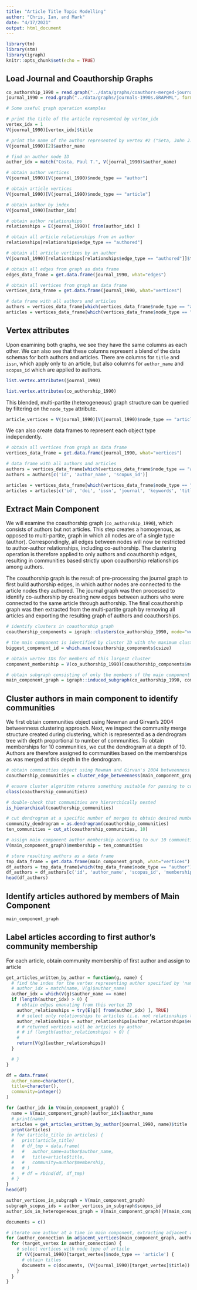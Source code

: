 ```yaml
---
title: "Article Title Topic Modelling"
author: "Chris, Ian, and Mark"
date: "4/17/2021"
output: html_document
---
```


```r
library(tm)
library(stm)
library(igraph)
knitr::opts_chunk$set(echo = TRUE)
```

## Load Journal and Coauthorship Graphs

```r
co_authorship_1990 = read.graph("../data/graphs/coauthors-merged-journals-1990s.GRAPHML", format = "graphml")
journal_1990 = read.graph("../data/graphs/journals-1990s.GRAPHML", format = "graphml")
```

```r
# Some useful graph operation examples

# print the title of the article represented by vertex_idx
vertex_idx = 1
V(journal_1990)[vertex_idx]$title

# print the name of the author represented by vertex #2 ("Seta, John J.")
V(journal_1990)[2]$author_name

# find an author node ID
author_idx = match("Costa, Paul T.", V(journal_1990)$author_name)

# obtain author vertices
V(journal_1990)[V(journal_1990)$node_type == "author"]

# obtain article vertices
V(journal_1990)[V(journal_1990)$node_type == "article"]

# obtain author by index
V(journal_1990)[author_idx]

# obtain author relationships
relationships = E(journal_1990)[ from(author_idx) ]

# obtain all article relationships from an author
relationships[relationships$edge_type == "authored"]

# obtain all article vertices by an author
V(journal_1990)[relationships[relationships$edge_type == "authored"]]$title

# obtain all edges from graph as data frame
edges_data_frame = get.data.frame(journal_1990, what="edges")

# obtain all vertices from graph as data frame
vertices_data_frame = get.data.frame(journal_1990, what="vertices")

# data frame with all authors and articles
authors = vertices_data_frame[which(vertices_data_frame$node_type == "author"),]
articles = vertices_data_frame[which(vertices_data_frame$node_type == "article"),]
```

## Vertex attributes

Upon examining both graphs, we see they have the same columns as each other.
We can also see that these columns represent a blend of the data schemas for both authors and articles.
There are columns for `title` and `issn`, which apply only to an article, but also columns for `author_name` and `scopus_id` which are applied to authors.

```r
list.vertex.attributes(journal_1990)
```

```r
list.vertex.attributes(co_authorship_1990)
```

This blended, multi-partite (heterogeneous) graph structure can be queried by filtering on the `node_type` attribute.

```r
article_vertices = V(journal_1990)[V(journal_1990)$node_type == "article"]
```

We can also create data frames to represent each object type independently.

```r
# obtain all vertices from graph as data frame
vertices_data_frame = get.data.frame(journal_1990, what="vertices")

# data frame with all authors and articles
authors = vertices_data_frame[which(vertices_data_frame$node_type == "author"),]
authors = authors[c('id', 'author_name', 'scopus_id')]

articles = vertices_data_frame[which(vertices_data_frame$node_type == "article"),]
articles = articles[c('id', 'doi', 'issn', 'journal', 'keywords', 'title', 'abstract', 'cover_date')]
```

## Extract Main Component

We will examine the coauthorship graph (`co_authorship_1990`), which consists of authors but not articles.
This step creates a homogenous, as opposed to multi-partite, graph in which all nodes are of a single type (author).
Correspondingly, all edges between nodes will now be restricted to author-author relationships, including co-authorship.
The clustering operation is therefore applied to only authors and coauthorship edges, resulting in communities based strictly upon coauthorship relationships among authors.

The coauthorship graph is the result of pre-processing the journal graph to first build authorship edges, in which author nodes are connected to the article nodes they authored.
The journal graph was then processed to identify co-authorship by creating new edges between authors who were connected to the same article through authorship.
The final coauthorship graph was then extracted from the multi-partite graph by removing all articles and exporting the resulting graph of authors and coauthorships.

```r
# identify clusters in coauthorship graph
coauthorship_components = igraph::clusters(co_authorship_1990, mode="weak")

# the main component is identified by cluster ID with the maximum cluster size
biggest_component_id = which.max(coauthorship_components$csize)

# obtain vertex IDs for members of this largest cluster
component_membership = V(co_authorship_1990)[coauthorship_components$membership == biggest_component_id]

# obtain subgraph consisting of only the members of the main component
main_component_graph = igraph::induced_subgraph(co_authorship_1990, component_membership)
```

## Cluster authors in main component to identify communities

We first obtain communities object using Newman and Girvan's 2004 betweenness clustering approach.
Next, we inspect the community merge structure created during clustering, which is represented as a dendrogram tree with depth proportional to number of communities.
To obtain memberships for 10 communities, we cut the dendrogram at a depth of 10.
Authors are therefore assigned to communities based on the memberships as was merged at this depth in the dendrogram.

```r
# obtain communities object using Newman and Girvan's 2004 betweenness clustering approach
coauthorship_communities = cluster_edge_betweenness(main_component_graph)

# ensure cluster algorithm returns something suitable for passing to communities()
class(coauthorship_communities)

# double-check that communities are hierarchically nested
is_hierarchical(coauthorship_communities)

# cut dendrogram at a specific number of merges to obtain desired number of communities
community_dendrogram = as.dendrogram(coauthorship_communities)
ten_communities = cut_at(coauthorship_communities, 10)

# assign main component author membership according to our 10 communities
V(main_component_graph)$membership = ten_communities

# store resulting authors as a data frame
tmp_data_frame = get.data.frame(main_component_graph, what="vertices")
df_authors = tmp_data_frame[which(tmp_data_frame$node_type == "author"),]
df_authors = df_authors[c('id', 'author_name', 'scopus_id', 'membership')]
head(df_authors)
```

## Identify articles authored by members of Main Component

```r
main_component_graph
```

## Label articles according to first author's community membership

For each article, obtain community membership of first author and assign to article

```r
get_articles_written_by_author = function(g, name) {
  # find the index for the vertex representing author specified by 'name'
  # author_idx = match(name, V(g)$author_name)
  author_idx = which(V(g)$author_name == name)
  if (length(author_idx) > 0) {
    # obtain edges emanating from this vertex ID
    author_relationships = try(E(g)[ from(author_idx) ], TRUE)
    # # select only relationships to articles (i.e. not relationships to other authors)
    author_relationships = author_relationships[author_relationships$edge_type == "authored"]
    # # returned vertices will be articles by author
    # # if (length(author_relationships) > 0) {
    # 
    return(V(g)[author_relationships])
  }

  # }
}

df = data.frame(
  author_name=character(),
  title=character(),
  community=integer()
)

for (author_idx in V(main_component_graph)) {
  name = V(main_component_graph)[author_idx]$author_name
  # print(name)
  articles = get_articles_written_by_author(journal_1990, name)$title
  print(articles)
  # for (article_title in articles) {
  #   print(article_title)
  #   # df_tmp = data.frame(
  #   #   author_name=author$author_name,
  #   #   title=article$title,
  #   #   community=author$membership,
  #   # )
  #   # df = rbind(df, df_tmp)
  # }
}
head(df)
```


```r
author_vertices_in_subgraph = V(main_component_graph)
subgraph_scopus_ids = author_vertices_in_subgraph$scopus_id
author_ids_in_heterogeneous_graph = V(main_component_graph)[V(main_component_graph)$scopus_id %in% subgraph_scopus_ids]

documents = c()

# iterate one author at a time in main component, extracting adjacent authors and articles
for (author_connection in adjacent_vertices(main_component_graph, author_ids_in_heterogeneous_graph)) {
  for (target_vertex in author_connection) {
    # select vertices with node type of article
    if (V(journal_1990)[target_vertex]$node_type == 'article') {
      # obtain titles
      documents = c(documents, (V(journal_1990)[target_vertex]$title))
    }
  }
}

```

